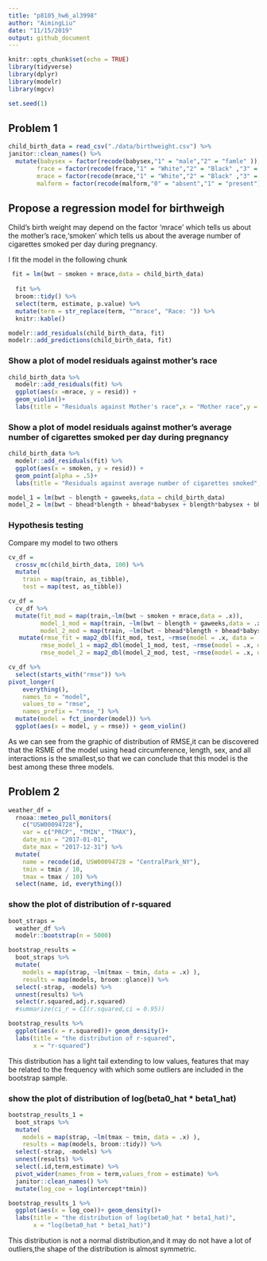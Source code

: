 ```yaml
---
title: "p8105_hw6_al3998"
author: "AimingLiu"
date: "11/15/2019"
output: github_document
---
```


```r
knitr::opts_chunk$set(echo = TRUE)
library(tidyverse)
library(dplyr)
library(modelr)
library(mgcv)

set.seed(1)
```

## Problem 1
```r
child_birth_data = read_csv("./data/birthweight.csv") %>% 
janitor::clean_names() %>% 
  mutate(babysex = factor(recode(babysex,"1" = "male","2" = "famle" )),
        frace = factor(recode(frace,"1" = "White","2" = "Black" ,"3" = "Asian", "4"= "Puerto Rican","8"  = "Other", "9" = "Unknown")),
        mrace = factor(recode(mrace,"1" = "White","2" = "Black" ,"3" = "Asian", "4"= "Puerto Rican","8"  = "Other")),
        malform = factor(recode(malform,"0" = "absent","1" = "present")))
```
## Propose a regression model for birthweigh

Child's birth weight may depend on the factor 'mrace' which tells us about the mother's race,'smoken' which tells us about the average number of cigarettes smoked per day during pregnancy.

I fit the model in the following chunk
```r
 fit = lm(bwt ~ smoken + mrace,data = child_birth_data)
 
  fit %>% 
  broom::tidy() %>% 
  select(term, estimate, p.value) %>% 
  mutate(term = str_replace(term, "^mrace", "Race: ")) %>% 
  knitr::kable()
```
```r
modelr::add_residuals(child_birth_data, fit)
modelr::add_predictions(child_birth_data, fit)
```

### Show a plot of model residuals against mother's race

```r
child_birth_data %>% 
  modelr::add_residuals(fit) %>% 
  ggplot(aes(x =mrace, y = resid)) + 
  geom_violin()+
  labs(title = "Residuals against Mother's race",x = "Mother race",y = "Residual")
```

### Show a plot of model residuals against mother's average number of cigarettes smoked per day during pregnancy

```r
child_birth_data %>% 
  modelr::add_residuals(fit) %>% 
  ggplot(aes(x = smoken, y = resid)) + 
  geom_point(alpha = .5)+
  labs(title = "Residuals against average number of cigarettes smoked",x = "Smoken",y = "Residual")
```

```r
model_1 = lm(bwt ~ blength + gaweeks,data = child_birth_data)
model_2 = lm(bwt ~ bhead*blength + bhead*babysex + blength*babysex + bhead*babysex*blength,data = child_birth_data)
```



### Hypothesis testing

Compare my model to two others
```r
cv_df =
  crossv_mc(child_birth_data, 100) %>% 
  mutate(
    train = map(train, as_tibble),
    test = map(test, as_tibble))

cv_df = 
  cv_df %>% 
  mutate(fit_mod = map(train,~lm(bwt ~ smoken + mrace,data = .x)),
         model_1_mod = map(train, ~lm(bwt ~ blength + gaweeks,data = .x)),
         model_2_mod = map(train, ~lm(bwt ~ bhead*blength + bhead*babysex + blength*babysex + bhead*babysex*blength,data = .x))) %>% 
   mutate(rmse_fit = map2_dbl(fit_mod, test, ~rmse(model = .x, data = .y)),
         rmse_model_1 = map2_dbl(model_1_mod, test, ~rmse(model = .x, data = .y)),
         rmse_model_2 = map2_dbl(model_2_mod, test, ~rmse(model = .x, data = .y)))
```

```r
cv_df %>% 
  select(starts_with("rmse")) %>% 
pivot_longer(
    everything(),
    names_to = "model", 
    values_to = "rmse",
    names_prefix = "rmse_") %>% 
  mutate(model = fct_inorder(model)) %>% 
  ggplot(aes(x = model, y = rmse)) + geom_violin()
```
As we can see from the graphic of distribution of RMSE,it can be discovered that the RSME of the model using head circumference, length, sex, and all interactions is the smallest,so that we can conclude that this model is the best among these three models.

## Problem 2
```r
weather_df = 
  rnoaa::meteo_pull_monitors(
    c("USW00094728"),
    var = c("PRCP", "TMIN", "TMAX"), 
    date_min = "2017-01-01",
    date_max = "2017-12-31") %>%
  mutate(
    name = recode(id, USW00094728 = "CentralPark_NY"),
    tmin = tmin / 10,
    tmax = tmax / 10) %>%
  select(name, id, everything())
```

### show the plot of distribution of r-squared
```r
boot_straps = 
  weather_df %>% 
  modelr::bootstrap(n = 5000)

bootstrap_results = 
  boot_straps %>% 
  mutate(
    models = map(strap, ~lm(tmax ~ tmin, data = .x) ),
    results = map(models, broom::glance)) %>% 
  select(-strap, -models) %>% 
  unnest(results) %>% 
  select(r.squared,adj.r.squared) 
  #summarize(ci_r = CI(r.squared,ci = 0.95))

bootstrap_results %>% 
  ggplot(aes(x = r.squared))+ geom_density()+
  labs(title = "the distribution of r-squared",
       x = "r-squared")

```
This distribution has a light tail extending to low values, features that may be related to the frequency with which some outliers are included in the bootstrap sample.


### show the plot of distribution of log(beta0_hat * beta1_hat)

```r
bootstrap_results_1 = 
  boot_straps %>% 
  mutate(
    models = map(strap, ~lm(tmax ~ tmin, data = .x) ),
    results = map(models, broom::tidy)) %>% 
  select(-strap, -models) %>% 
  unnest(results) %>% 
  select(.id,term,estimate) %>% 
  pivot_wider(names_from = term,values_from = estimate) %>% 
  janitor::clean_names() %>% 
  mutate(log_coe = log(intercept*tmin))

bootstrap_results_1 %>% 
  ggplot(aes(x = log_coe))+ geom_density()+
  labs(title = "the distribution of log(beta0_hat * beta1_hat)",
       x = "log(beta0_hat * beta1_hat)")
```
This distribution is not a normal distribution,and it may do not have a lot of outliers,the shape of the distribution is almost symmetric.






